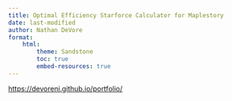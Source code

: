```yaml
---
title: Optimal Efficiency Starforce Calculator for Maplestory
date: last-modified
author: Nathan DeVore
format:
    html:
        theme: Sandstone
        toc: true
        embed-resources: true
---
```


<https://devoreni.github.io/portfolio/>